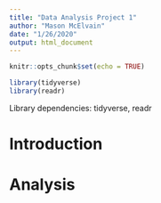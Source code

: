 ```yaml
---
title: "Data Analysis Project 1"
author: "Mason McElvain"
date: "1/26/2020"
output: html_document
---
```


```r
knitr::opts_chunk$set(echo = TRUE)
```
```r
library(tidyverse)
library(readr)
```
Library dependencies: tidyverse, readr

# Introduction

# Analysis
